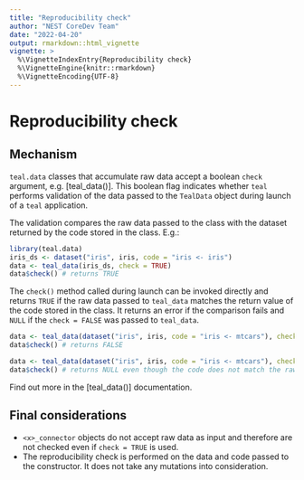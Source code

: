 ```yaml
---
title: "Reproducibility check"
author: "NEST CoreDev Team"
date: "2022-04-20"
output: rmarkdown::html_vignette
vignette: >
  %\VignetteIndexEntry{Reproducibility check}
  %\VignetteEngine{knitr::rmarkdown}
  %\VignetteEncoding{UTF-8}
---
```


# Reproducibility check
## Mechanism
`teal.data` classes that accumulate raw data accept a boolean `check` argument, e.g. [teal_data()]. This boolean
flag indicates whether `teal` performs validation of the data passed to the `TealData` object during launch of a
`teal` application.

The validation compares the raw data passed to the class with the dataset returned by the code stored in the class.
E.g.:
```r
library(teal.data)
iris_ds <- dataset("iris", iris, code = "iris <- iris")
data <- teal_data(iris_ds, check = TRUE)
data$check() # returns TRUE
```

The `check()` method called during launch can be invoked directly and returns `TRUE` if the raw data passed
to `teal_data` matches the return value of the code stored in the class. It returns an error if the comparison
fails and `NULL` if the `check = FALSE` was passed to `teal_data`.

```r
data <- teal_data(dataset("iris", iris, code = "iris <- mtcars"), check = TRUE)
data$check() # returns FALSE

data <- teal_data(dataset("iris", iris, code = "iris <- mtcars"), check = FALSE)
data$check() # returns NULL even though the code does not match the raw data
```

Find out more in the [teal_data()] documentation.

## Final considerations
- `<x>_connector` objects do not accept raw data as input and therefore are not checked even if `check = TRUE` is used.
- The reproducibility check is performed on the data and code passed to the constructor. It does not take
any mutations into consideration.
